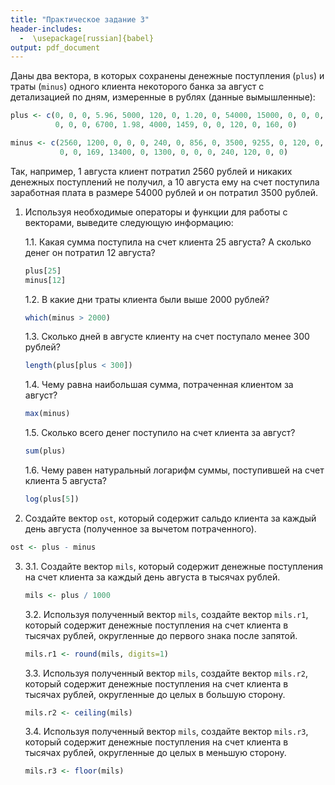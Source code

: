 ```yaml
---
title: "Практическое задание 3"
header-includes:
  -  \usepackage[russian]{babel}
output: pdf_document
---
```


\begin{center}
\large{\textit{Практическое задание не сдается на проверку и не оценивается.}}
\end{center}

Даны два вектора, в которых сохранены денежные поступления (`plus`) и траты (`minus`) одного клиента некоторого банка за август с детализацией по дням, измеренные в рублях (данные вымышленные):

```r
plus <- c(0, 0, 0, 5.96, 5000, 120, 0, 1.20, 0, 54000, 15000, 0, 0, 0, 0, 7000, 130, 132, 
          0, 0, 0, 6700, 1.98, 4000, 1459, 0, 0, 120, 0, 160, 0)

minus <- c(2560, 1200, 0, 0, 0, 240, 0, 856, 0, 3500, 9255, 0, 120, 0, 0, 2000, 250, 0, 
           0, 0, 169, 13400, 0, 1300, 0, 0, 0, 240, 120, 0, 0)
```

Так, например, 1 августа клиент потратил 2560 рублей и никаких денежных поступлений не получил, а 10 августа ему на счет поступила заработная плата в размере 54000 рублей и он потратил 3500 рублей.

1. Используя необходимые операторы и функции для работы с векторами, выведите следующую информацию:

    1.1. Какая сумма поступила на счет клиента 25 августа? А сколько денег он потратил 12 августа?
```r
plus[25]
minus[12]
```
    

    1.2. В какие дни траты клиента были выше 2000 рублей?
```r
which(minus > 2000)
```
    

    1.3. Сколько дней в августе клиенту на счет поступало менее 300 рублей? 
```r
length(plus[plus < 300])
```
    

    1.4. Чему равна наибольшая сумма, потраченная клиентом за август?
```r
max(minus)
```
    

    1.5. Сколько всего денег поступило на счет клиента за август?
```r
sum(plus)
```
    
    
    1.6. Чему равен натуральный логарифм суммы, поступившей на счет клиента 5 августа?
```r
log(plus[5])
```
    

2. Создайте вектор `ost`, который содержит сальдо клиента за каждый день августа (полученное за вычетом потраченного).
```r
ost <- plus - minus
```


3. 

    3.1. Создайте вектор `mils`, который содержит денежные поступления на счет клиента за каждый день августа в тысячах рублей. 
```r
mils <- plus / 1000
```
    

    3.2. Используя полученный вектор `mils`, создайте вектор `mils.r1`, который содержит денежные поступления на счет клиента в тысячах рублей, округленные до первого знака после запятой.
```r
mils.r1 <- round(mils, digits=1)
```
    

    3.3. Используя полученный вектор `mils`, создайте вектор `mils.r2`, который содержит денежные поступления на счет клиента в тысячах рублей, округленные до целых в большую сторону.
```r
mils.r2 <- ceiling(mils)
```
    

    3.4. Используя полученный вектор `mils`, создайте вектор `mils.r3`, который содержит денежные поступления на счет клиента в тысячах рублей, округленные до целых в меньшую сторону.
```r
mils.r3 <- floor(mils)
```
    
